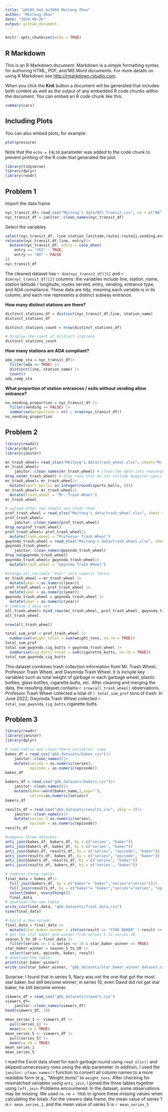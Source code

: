 ```yaml
---
title: "p8105_hw2_mz3084 Meitong Zhou"
author: "Meitong Zhou"
date: "2024-09-26"
output: github_document
---
```


```r
knitr::opts_chunk$set(echo = TRUE)
```

## R Markdown

This is an R Markdown document. Markdown is a simple formatting syntax for authoring HTML, PDF, and MS Word documents. For more details on using R Markdown see <http://rmarkdown.rstudio.com>.

When you click the **Knit** button a document will be generated that includes both content as well as the output of any embedded R code chunks within the document. You can embed an R code chunk like this:

```r
summary(cars)
```

## Including Plots

You can also embed plots, for example:

```r
plot(pressure)
```

Note that the `echo = FALSE` parameter was added to the code chunk to prevent printing of the R code that generated the plot.

```r
library(tidyverse)
library(dplyr)
library(readr)
```

## Problem 1

Import the data frame
```r
nyc_transit_df= read_csv("Meitong's data/NYC_Transit.csv", na = c("NA", "", "."))
nyc_transit_df = janitor::clean_names(nyc_transit_df)
```
Select the variables

```r
select(nyc_transit_df, line:station_latitude,route1:route11,vending,entrance_type,entry,ada)
relocate(nyc_transit_df,line, entry)|>
  mutate(nyc_transit_df, entry = case_when(
    entry == "YES" ~ TRUE,
    entry == "NO" ~ FALSE
))
nyc_transit_df
```

The cleaned dataset has `r dim(nyc_transit_df)[1]` and `r dim(nyc_transit_df)[2]` columns. the variables include line, station, name, station latitude / longitude, routes served, entry, vending, entrance type, and ADA compliance. These data are tidy, meaning each variable is in its column, and each row represents a distinct subway entrance.

**How many distinct stations are there?**

```r
distinct_stations_df = distinct(nyc_transit_df,line, station_name)
distinct_stations_df
```

```r
distinct_stations_count = nrow(distinct_stations_df)

# Display the count of distinct stations
distinct_stations_count
```

**How many stations are ADA compliant?**

```r
ada_comp_sta = nyc_transit_df|>
  filter(ada == TRUE) |>
  distinct(line, station_name) |>
  count()
ada_comp_sta
```
**What proportion of station entrances / exits without vending allow entrance?**
```r
no_vending_proportion = nyc_transit_df |>
  filter(vending == FALSE) |>
  summarise(proportion = n() / nrow(nyc_transit_df))
no_vending_proportion
```

## Problem 2
```r
library(readxl)
library(dplyr)
library(janitor)
```

```r
mr_trash_wheel= read_xlsx("Meitong's data/trash_wheel.xlsx", sheet="Mr. Trash Wheel", skip=1,na = c(".", "NA", ""), col_names = TRUE)
mr_trash_wheel= 
    janitor::clean_names(mr_trash_wheel) # clean the data into reasonable var name.
drop_na(mr_trash_wheel) # drop rows that do not include dumpster-specific data
mr_trash_wheel= mr_trash_wheel|>
  mutate(sport_balls= as.integer(round(sports_balls, 0)))
mr_trash_wheel= mr_trash_wheel|>
  mutate(trash_wheel = "Mr. Trash Wheel")
mr_trash_wheel
```
```r
# upload other two sheets and clean them
prof_trash_wheel = read_xlsx("Meitong's data/trash_wheel.xlsx", sheet = "Professor Trash Wheel", skip = 1)
prof_trash_wheel= 
    janitor::clean_names(prof_trash_wheel)
drop_na(prof_trash_wheel)
prof_trash_wheel= prof_trash_wheel|>
  mutate(trash_wheel = "Professor Trash Wheel")
gwynnda_trash_wheel = read_xlsx("Meitong's data/trash_wheel.xlsx", sheet = "Gwynnda Trash Wheel", skip = 1)
gwynnda_trash_wheel= 
    janitor::clean_names(gwynnda_trash_wheel)
drop_na(gwynnda_trash_wheel)
gwynnda_trash_wheel= gwynnda_trash_wheel|>
  mutate(trash_wheel = "Gwynnda Trash Wheel")
```
```r
#change all variable "Year" into numeric factor
mr_trash_wheel = mr_trash_wheel |>
  mutate(year = as.numeric(year))
prof_trash_wheel = prof_trash_wheel |>
  mutate(year = as.numeric(year))
gwynnda_trash_wheel = gwynnda_trash_wheel |>
  mutate(year = as.numeric(year))
# combine 3 data set
all_trash_wheel= bind_rows(mr_trash_wheel, prof_trash_wheel, gwynnda_trash_wheel)
all_trash_wheel
```
```r
nrow(all_trash_wheel) 
```

```r
total_sum_prof = prof_trash_wheel |>
  summarise(weight_total = sum(weight_tons, na.rm = TRUE))
total_sum_prof
total_sum_gwynnda_cig_butts = gwynnda_trash_wheel |>
  summarise(cig_butts_total = sum(cigarette_butts, na.rm = TRUE))
total_sum_gwynnda_cig_butts
```


This dataset combines trash collection information from Mr. Trash Wheel, Professor Trash Wheel, and Gwynnda Trash Wheel. It is include key variables such as total weight of garbage in each garbage wheel, plastic bottles, glass bottles, cigarette butts, etc. After cleaning and merging the data, the resulting dataset contains `r nrow(all_trash_wheel)`  observations. Professor Trash Wheel collected a total of `r total_sum_prof` tons of trash. In June 2022, Gwynnda Trash Wheel collected `r total_sum_gwynnda_cig_butts` cigarette butts.

## Problem 3

```r
library(readr)
library(janitor)
library(dplyr)
```

```r
# read tables and clean there variables' name
bakes_df = read_csv("gbb_datasets/bakes.csv")|>
    janitor::clean_names()|>
    mutate(series = as.numeric(series),
           episode = as.numeric(episode))
bakes_df

bakers_df = read_csv("gbb_datasets/bakers.csv")|>
    janitor::clean_names()|>
    mutate(baker=word(baker_name,1,sep=""),
           series=as.numeric(series))
bakers_df

results_df = read_csv("gbb_datasets/results.csv", skip = 2)|>
    janitor::clean_names()|>
    mutate(series = as.numeric(series),
           episode = as.numeric(episode))
results_df 
```

```r
#campare three datasets
anti_join(bakes_df, bakers_df, by = c("series", "baker"))
anti_join(bakers_df, bakes_df, by = c("series", "baker"))
anti_join(bakes_df, results_df, by = c("series", "episode", "baker"))
anti_join(results_df, bakes_df, by = c("series", "episode", "baker"))
anti_join(bakers_df, results_df, by = c("series", "baker"))
anti_join(results_df, bakers_df, by = c("series", "baker"))
```
```r
# combine three tables
final_data = bakes_df|>
  full_join(bakers_df, by = c("baker"= "baker","series"="series"))|>
  full_join(results_df, by = c("baker"= "baker","series"="series", "episode"= "episode"))|>
  select(baker, everything())
  final_data
# download the new table
write_csv(final_data, "gbb_datasets/final_data.csv")
view(final_data)
```

```r
# build a new column
final_data = final_data |>
  mutate(star_baker_winner = ifelse(result == "STAR BAKER" | result == "WINNER", TRUE, FALSE))
# get the star baker and winner from series 5 to series 10
season_5_to_10 = final_data |>
  filter(series >= 5 & series <= 10 & star_baker_winner == TRUE)
star_baker_winner = season_5_to_10 |>
  select(series, episode, baker, result)
# download the table
print(star_baker_winner)
write_csv(star_baker_winner, "gbb_datasets/star_baker_winner_dataset.csv")
```
Surprise: I found that in series 5, Nacy was not the one that got the most star baker, but still become winner; in series 10, even David did not get star baker, he still become winner.

```r
viewers_df = read_csv("gbb_datasets/viewers.csv")
viewers_df= 
    janitor::clean_names(viewers_df)
head(viewers_df, 10)
```
```r
mean_series_1 <- viewers_df |> 
  pull(series_1) |> 
  mean(na.rm = TRUE)
mean_series_5 <- viewers_df |> 
  pull(series_5) |> 
  mean(na.rm = TRUE)
mean_series_1
mean_series_5
```

I read the Excel data sheet for each garbage round using `read_xlsx()` and skipped unnecessary rows using the skip parameter. In addition, I used the `janitor::clean_names()` function to convert all column names to a more readable form (e.g., "Weight (tons)" to `weight_tons`. After checking for mismatched variables using `anti_join`, I joined the three tables together using `left_join`. Problems encountered: In the dataset, some observations may be missing. We used `na.rm = TRUE` to ignore these missing values when calculating the totals. For the viewers data frame, the mean value of series 1 is `r mean_series_1`, and the mean value of series 5 is `r mean_series_5`






